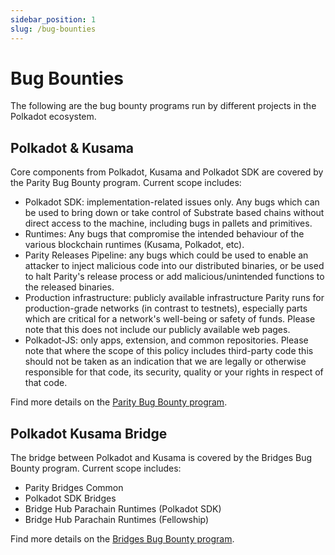 ```yaml
---
sidebar_position: 1
slug: /bug-bounties
---
```


# Bug Bounties

The following are the bug bounty programs run by different projects in the Polkadot ecosystem.

## Polkadot & Kusama 

Core components from Polkadot, Kusama and Polkadot SDK are covered by the Parity Bug Bounty program. Current scope includes:

- Polkadot SDK: implementation-related issues only. Any bugs which can be used to bring down or take control of Substrate based chains without direct access to the machine, including bugs in pallets and primitives.
- Runtimes: Any bugs that compromise the intended behaviour of the various blockchain runtimes (Kusama, Polkadot, etc).
- Parity Releases Pipeline: any bugs which could be used to enable an attacker to inject malicious code into our distributed binaries, or be used to halt Parity's release process or add malicious/unintended functions to the released binaries.
- Production infrastructure: publicly available infrastructure Parity runs for production-grade networks (in contrast to testnets), especially parts which are critical for a network's well-being or safety of funds. Please note that this does not include our publicly available web pages.
- Polkadot-JS: only apps, extension, and common repositories. Please note that where the scope of this policy includes third-party code this should not be taken as an indication that we are legally or otherwise responsible for that code, its security, quality or your rights in respect of that code.

Find more details on the [Parity Bug Bounty program](https://www.parity.io/bug-bounty).

## Polkadot Kusama Bridge

The bridge between Polkadot and Kusama is covered by the Bridges Bug Bounty program. Current scope includes:

- Parity Bridges Common
- Polkadot SDK Bridges
- Bridge Hub Parachain Runtimes (Polkadot SDK)
- Bridge Hub Parachain Runtimes (Fellowship)

Find more details on the [Bridges Bug Bounty program](https://polkadot.com/bridges-bug-bounty).

